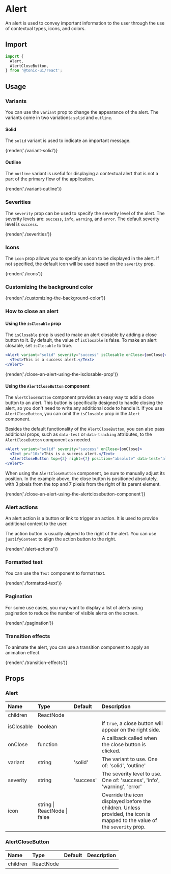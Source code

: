 # Alert

An alert is used to convey important information to the user through the use of contextual types, icons, and colors.

## Import

```js
import {
  Alert,
  AlertCloseButton,
} from '@tonic-ui/react';
```

## Usage

### Variants

You can use the `variant` prop to change the appearance of the alert. The variants come in two variations: `solid` and `outline`.

#### Solid

The `solid` variant is used to indicate an important message.

{render('./variant-solid')}

#### Outline

The `outline` variant is useful for displaying a contextual alert that is not a part of the primary flow of the application.

{render('./variant-outline')}

### Severities

The `severity` prop can be used to specify the severity level of the alert. The severity levels are: `success`, `info`, `warning`, and `error`. The default severity level is `success`.

{render('./severities')}

### Icons

The `icon` prop allows you to specify an icon to be displayed in the alert.
If not specified, the default icon will be used based on the `severity` prop.

{render('./icons')}

### Customizing the background color

{render('./customizing-the-background-color')}

### How to close an alert

#### Using the `isClosable` prop

The `isClosable` prop is used to make an alert closable by adding a close button to it. By default, the value of `isClosable` is false. To make an alert closable, set `isClosable` to true.

```jsx
<Alert variant="solid" severity="success" isClosable onClose={onClose}>
  <Text>This is a success alert.</Text>
</Alert>
```

{render('./close-an-alert-using-the-isclosable-prop')}

#### Using the `AlertCloseButton` component

The `AlertCloseButton` component provides an easy way to add a close button to an alert. This button is specifically designed to handle closing the alert, so you don't need to write any additional code to handle it. If you use `AlertCloseButton`, you can omit the `isClosable` prop in the `Alert` component.

Besides the default functionality of the `AlertCloseButton`, you can also pass additional props, such as `data-test` or `data-tracking` attributes, to the `AlertCloseButton` component as needed.

```jsx
<Alert variant="solid" severity="success" onClose={onClose}>
  <Text pr="10x">This is a success alert.</Text>
  <AlertCloseButton top={3} right={7} position="absolute" data-test="alert-close-button" />
</Alert>
```

When using the `AlertCloseButton` component, be sure to manually adjust its position. In the example above, the close button is positioned absolutely, with 3 pixels from the top and 7 pixels from the right of its parent element.

{render('./close-an-alert-using-the-alertclosebutton-component')}

### Alert actions

An alert action is a button or link to trigger an action. It is used to provide additional context to the user.

The action button is usually aligned to the right of the alert. You can use `justifyContent` to align the action button to the right.

{render('./alert-actions')}

### Formatted text

You can use the `Text` component to format text.

{render('./formatted-text')}

### Pagination

For some use cases, you may want to display a list of alerts using pagination to reduce the number of visible alerts on the screen.

{render('./pagination')}

### Transition effects

To animate the alert, you can use a transition component to apply an animation effect.

{render('./transition-effects')}

## Props

### Alert

| Name | Type | Default | Description |
| :--- | :--- | :------ | :---------- |
| children | ReactNode | | |
| isClosable | boolean | | If `true`, a close button will appear on the right side. |
| onClose | function | | A callback called when the close button is clicked. |
| variant | string | 'solid' | The variant to use. One of: 'solid', 'outline' |
| severity | string | 'success' | The severity level to use. One of: 'success', 'info', 'warning', 'error' |
| icon | string \| ReactNode \| false | | Override the icon displayed before the children. Unless provided, the icon is mapped to the value of the `severity` prop. |

### AlertCloseButton

| Name | Type | Default | Description |
| :--- | :--- | :------ | :---------- |
| children | ReactNode | | |
